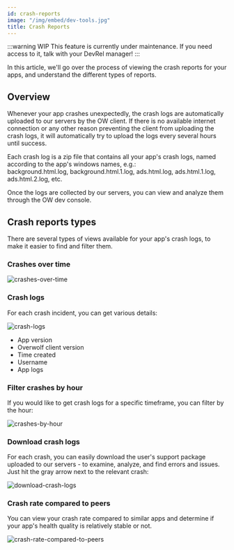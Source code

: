 ```yaml
---
id: crash-reports
image: "/img/embed/dev-tools.jpg"
title: Crash Reports
---
```


:::warning WIP
This feature is currently under maintenance. If you need access to it, talk with your DevRel manager!
:::

In this article, we'll go over the process of viewing the crash reports for your apps, and understand the different types of reports.

## Overview

Whenever your app crashes unexpectedly, the crash logs are automatically uploaded to our servers by the OW client. If there is no available internet connection or any other reason preventing the client from uploading the crash logs, it will automatically try to upload the logs every several hours until success.

Each crash log is a zip file that contains all your app's crash logs, named according to the app's windows names, e.g.:  
background.html.log, background.html.1.log, ads.html.log, ads.html.1.log, ads.html.2.log, etc.

Once the logs are collected by our servers, you can view and analyze them through the OW dev console.

## Crash reports types

There are several types of views available for your app's crash logs, to make it easier to find and filter them. 

### Crashes over time

![crashes-over-time](/assets/tools/developers-console/crash-reports/crashes-over-time.png)

### Crash logs

For each crash incident, you can get various details:

![crash-logs](/assets/tools/developers-console/crash-reports/crash-logs.png)

* App version
* Overwolf client version
* Time created
* Username
* App logs

### Filter crashes by hour

If you would like to get crash logs for a specific timeframe, you can filter by the hour:

![crashes-by-hour](/assets/tools/developers-console/crash-reports/crashes-by-hour.png)

### Download crash logs

For each crash, you can easily download the user's support package uploaded to our servers - to examine, analyze, and find errors and issues. Just hit the gray arrow next to the relevant crash: 

![download-crash-logs](/assets/tools/developers-console/crash-reports/download-crash-logs.png)

### Crash rate compared to peers

You can view your crash rate compared to similar apps and determine if your app's health quality is relatively stable or not.

![crash-rate-compared-to-peers](/assets/tools/developers-console/crash-reports/crash-rate-compared-to-peers.png)
